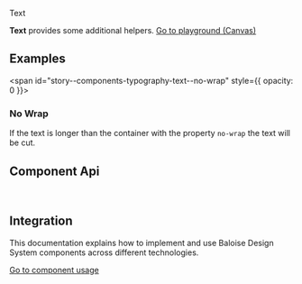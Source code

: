 
<bal-doc-banner id="story--components-typography-text--basic" >Text</bal-doc-banner>

<bal-doc-lead>
  <b>Text</b> provides some additional helpers.
</bal-doc-lead>

<Canvas withSource="open">
  <Story id="components-typography-text--basic" />
</Canvas>

<bal-doc-app>
  <bal-button-group class="mb-large" position="center">
    <a class="button is-primary" href="?path=/story/components-typography-text--basic">
      Go to playground (Canvas)
    </a>
    <bal-doc-code-sandbox framework="angular" template={Basic.parameters.docs.source.code}></bal-doc-code-sandbox>
    <bal-doc-code-sandbox
      framework="html"
      template={Basic.parameters.docs.source.code}
      modules="text"
    ></bal-doc-code-sandbox>
  </bal-button-group>
</bal-doc-app>

## Examples

<span id="story--components-typography-text--no-wrap" style={{ opacity: 0 }}></span>

### No Wrap

If the text is longer than the container with the property `no-wrap` the text will be cut.

<Canvas>
  <Story id="components-typography-text--no-wrap" />
</Canvas>

## Component Api

<Description markdown={readme} />

<br />

## Integration

This documentation explains how to implement and use Baloise Design System components across different technologies.

<a class="button is-primary" href="?path=/docs/development-components--page">
  Go to component usage
</a>


<Description markdown={theming} />


<Description markdown={testing} />

<bal-doc-github link="/components/typography/bal-text/stories/bal-text.docs.mdx"></bal-doc-github>
